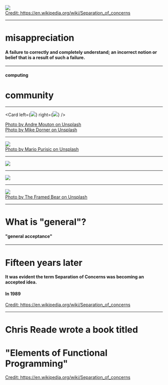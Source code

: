 <!-- note
😍
-->

<!-- classes: fullscreen -->


<Img src="../../images/edsger.png">
</Img>

<footer class="footer-credit">
  <div class="content-left">
    <a href="https://en.wikipedia.org/wiki/Separation_of_concerns">
      Credit: https://en.wikipedia.org/wiki/Separation_of_concerns
    </a>
  </div>
</footer>

---
# misappreciation

#### A failure to correctly and completely understand; an incorrect notion or belief that is a result of such a failure.

---
#### computing

# community

---

<Card
  left={<img src="https://source.unsplash.com/GBEHjsPQbEQ/1600x900" />}
  right={<img src="https://source.unsplash.com/sf_1ZDA1YFw/1600x900" />}
/>

<footer class="footer-credit">
  <div class="content-left">
    <a href="https://unsplash.com/photos/GBEHjsPQbEQ">
      Photo by Andre Mouton on Unsplash
    </a>
  </div>
  <div class="content-right credit-right">
    <a href="https://unsplash.com/photos/sf_1ZDA1YFw">
      Photo by Mike Dorner on Unsplash
    </a>
  </div>
</footer>

---
<!-- classes: fullscreen -->

<Img src="https://source.unsplash.com/jG1z5o7NCq4/1600x900">
</Img>

<footer class="footer-credit">
  <div class="content-left">
    <a href="https://unsplash.com/photos/jG1z5o7NCq4">
      Photo by Mario Purisic on Unsplash
    </a>
  </div>
</footer>

---
<!-- classes: fullscreen -->
<Img src="../../images/math001.png">
</Img>

---
<!-- classes: fullscreen -->
<Img src="../../images/math002.png">
</Img>

---
<!-- classes: fullscreen -->

<Img src="https://source.unsplash.com/FoeoheZa0gQ/1600x900">
</Img>

<footer class="footer-credit">
  <div class="content-left">
    <a href="https://unsplash.com/photos/FoeoheZa0gQ">
      Photo by The Framed Bear on Unsplash
    </a>
  </div>
</footer>

---
<!-- note
The proper technique is clearly to postpone the concerns for general acceptance until you have reached a result of such a quality that it deserves acceptance. It is the significance of your message that should justify the care that you give to its presentation, it may be its "unusualness" that makes extra care necessary. And, secondly, what is "general"? Has Albert Einstein failed because the Theory of Relativity is too difficult for the average highschool student?
-->

# What is "general"?

#### "general acceptance"

---

# Fifteen years later

#### It was evident the term Separation of Concerns was becoming an accepted idea.

#### In 1989

<footer class="footer-credit">
  <div class="content-left">
    <a href="https://en.wikipedia.org/wiki/Separation_of_concerns">
      Credit: https://en.wikipedia.org/wiki/Separation_of_concerns
    </a>
  </div>
</footer>

---

# Chris Reade wrote a book titled

# "Elements of Functional Programming"

<footer class="footer-credit">
  <div class="content-left">
    <a href="https://en.wikipedia.org/wiki/Separation_of_concerns">
      Credit: https://en.wikipedia.org/wiki/Separation_of_concerns
    </a>
  </div>
</footer>
